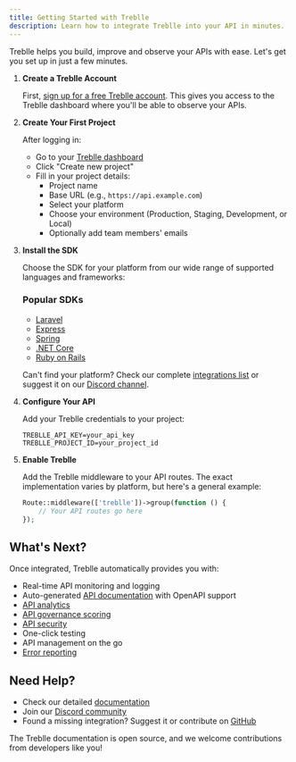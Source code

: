```yaml
---
title: Getting Started with Treblle
description: Learn how to integrate Treblle into your API in minutes.
---
```



Treblle helps you build, improve and observe your APIs with ease. Let's get you set up in just a few minutes.

<Steps>

1. **Create a Treblle Account**
   
   First, [sign up for a free Treblle account](https://app.treblle.com/register). This gives you access to the Treblle dashboard where you'll be able to observe your APIs.

2. **Create Your First Project**
   
   After logging in:
   - Go to your [Treblle dashboard](https://app.treblle.com)
   - Click "Create new project"
   - Fill in your project details:
     - Project name
     - Base URL (e.g., `https://api.example.com`)
     - Select your platform
     - Choose your environment (Production, Staging, Development, or Local)
     - Optionally add team members' emails

3. **Install the SDK**
   
   Choose the SDK for your platform from our wide range of supported languages and frameworks:

   ### Popular SDKs
   - [Laravel](/integrations/php/laravel/)
   - [Express](/integrations/javascript/express/)
   - [Spring](/integrations/java/spring/)
   - [.NET Core](/integrations/net/net-core/)
   - [Ruby on Rails](/integrations/ruby/rails/)

   Can't find your platform? Check our complete [integrations list](/integrations/) or suggest it on our [Discord channel](https://treblle.com/chat).

4. **Configure Your API**

   Add your Treblle credentials to your project:
   ```env
   TREBLLE_API_KEY=your_api_key
   TREBLLE_PROJECT_ID=your_project_id
   ```

5. **Enable Treblle**

   Add the Treblle middleware to your API routes. The exact implementation varies by platform, but here's a general example:

   ```php
   Route::middleware(['treblle'])->group(function () {
       // Your API routes go here
   });
   ```

</Steps>

## What's Next?

Once integrated, Treblle automatically provides you with:

- Real-time API monitoring and logging
- Auto-generated [API documentation](/treblle/api-documentation/) with OpenAPI support
- [API analytics](/treblle/api-analytics/)
- [API governance scoring](/treblle/api-governance/)
- [API security](/treblle/api-security/)
- One-click testing
- API management on the go
- [Error reporting](/treblle/problems/)

## Need Help?

- Check our detailed [documentation](/guides/)
- Join our [Discord community](https://treblle.com/chat)
- Found a missing integration? Suggest it or contribute on [GitHub](https://github.com/Treblle)

The Treblle documentation is open source, and we welcome contributions from developers like you!